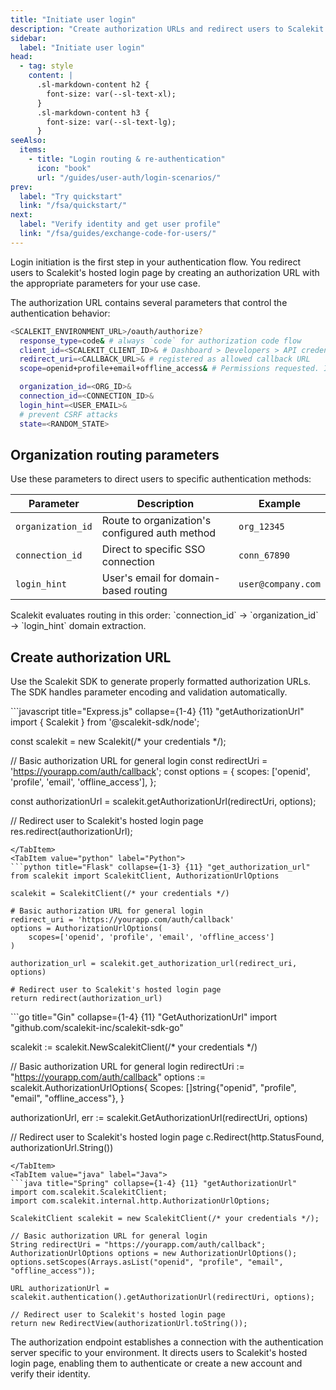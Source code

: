 ```yaml
---
title: "Initiate user login"
description: "Create authorization URLs and redirect users to Scalekit's hosted login page with proper parameters and organization routing."
sidebar:
  label: "Initiate user login"
head:
  - tag: style
    content: |
      .sl-markdown-content h2 {
        font-size: var(--sl-text-xl);
      }
      .sl-markdown-content h3 {
        font-size: var(--sl-text-lg);
      }
seeAlso:
  items:
    - title: "Login routing & re-authentication"
      icon: "book"
      url: "/guides/user-auth/login-scenarios/"
prev:
  label: "Try quickstart"
  link: "/fsa/quickstart/"
next:
  label: "Verify identity and get user profile"
  link: "/fsa/guides/exchange-code-for-users/"
---
```


Login initiation is the first step in your authentication flow. You redirect users to Scalekit's hosted login page by creating an authorization URL with the appropriate parameters for your use case.

The authorization URL contains several parameters that control the authentication behavior:

```sh title="Authorization URL format" showLineNumbers=true { "(Optional) Specify ANY identifier for authentication": 6-9}
<SCALEKIT_ENVIRONMENT_URL>/oauth/authorize?
  response_type=code& # always `code` for authorization code flow
  client_id=<SCALEKIT_CLIENT_ID>& # Dashboard > Developers > API credentials > Client ID
  redirect_uri=<CALLBACK_URL>& # registered as allowed callback URL
  scope=openid+profile+email+offline_access& # Permissions requested. Include `offline_access` for refresh tokens

  organization_id=<ORG_ID>&
  connection_id=<CONNECTION_ID>&
  login_hint=<USER_EMAIL>&
  # prevent CSRF attacks
  state=<RANDOM_STATE>
```


## Organization routing parameters

Use these parameters to direct users to specific authentication methods:

| Parameter | Description | Example |
|-----------|-------------|---------|
| `organization_id` | Route to organization's configured auth method | `org_12345` |
| `connection_id` | Direct to specific SSO connection | `conn_67890` |
| `login_hint` | User's email for domain-based routing | `user@company.com` |

<Aside type="tip" title="Parameter precedence">
Scalekit evaluates routing in this order: `connection_id` → `organization_id` → `login_hint` domain extraction.
</Aside>

## Create authorization URL

Use the Scalekit SDK to generate properly formatted authorization URLs. The SDK handles parameter encoding and validation automatically.

<Tabs syncKey="tech-stack">
<TabItem value="node" label="Node.js">
```javascript title="Express.js" collapse={1-4} {11} "getAuthorizationUrl"
import { Scalekit } from '@scalekit-sdk/node';

const scalekit = new Scalekit(/* your credentials */);

// Basic authorization URL for general login
const redirectUri = 'https://yourapp.com/auth/callback';
const options = {
  scopes: ['openid', 'profile', 'email', 'offline_access'],
};

const authorizationUrl = scalekit.getAuthorizationUrl(redirectUri, options);

// Redirect user to Scalekit's hosted login page
res.redirect(authorizationUrl);
```
</TabItem>
<TabItem value="python" label="Python">
```python title="Flask" collapse={1-3} {11} "get_authorization_url"
from scalekit import ScalekitClient, AuthorizationUrlOptions

scalekit = ScalekitClient(/* your credentials */)

# Basic authorization URL for general login
redirect_uri = 'https://yourapp.com/auth/callback'
options = AuthorizationUrlOptions(
    scopes=['openid', 'profile', 'email', 'offline_access']
)

authorization_url = scalekit.get_authorization_url(redirect_uri, options)

# Redirect user to Scalekit's hosted login page
return redirect(authorization_url)
```
</TabItem>
<TabItem value="go" label="Go">
```go title="Gin" collapse={1-4} {11} "GetAuthorizationUrl"
import "github.com/scalekit-inc/scalekit-sdk-go"

scalekit := scalekit.NewScalekitClient(/* your credentials */)

// Basic authorization URL for general login
redirectUri := "https://yourapp.com/auth/callback"
options := scalekit.AuthorizationUrlOptions{
    Scopes: []string{"openid", "profile", "email", "offline_access"},
}

authorizationUrl, err := scalekit.GetAuthorizationUrl(redirectUri, options)

// Redirect user to Scalekit's hosted login page
c.Redirect(http.StatusFound, authorizationUrl.String())
```
</TabItem>
<TabItem value="java" label="Java">
```java title="Spring" collapse={1-4} {11} "getAuthorizationUrl"
import com.scalekit.ScalekitClient;
import com.scalekit.internal.http.AuthorizationUrlOptions;

ScalekitClient scalekit = new ScalekitClient(/* your credentials */);

// Basic authorization URL for general login
String redirectUri = "https://yourapp.com/auth/callback";
AuthorizationUrlOptions options = new AuthorizationUrlOptions();
options.setScopes(Arrays.asList("openid", "profile", "email", "offline_access"));

URL authorizationUrl = scalekit.authentication().getAuthorizationUrl(redirectUri, options);

// Redirect user to Scalekit's hosted login page
return new RedirectView(authorizationUrl.toString());
```
</TabItem>
</Tabs>
The authorization endpoint establishes a connection with the authentication server specific to your environment. It directs users to Scalekit's hosted login page, enabling them to authenticate or create a new account and verify their identity.
